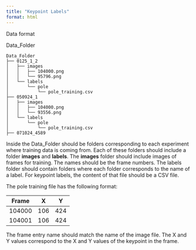 ---
title: "Keypoint Labels"
format: html
---

Data format

Data_Folder

```{}
Data_Folder
├── 0125_1_2
│   ├── images
│   │   ├── 104000.png
│   │   └── 95796.png
│   └── labels
│       └── pole
│           └── pole_training.csv
├── 050924_1
│   ├── images
│   │   ├── 104000.png
│   │   └── 93556.png
│   └── labels
│       └── pole
│           └── pole_training.csv
├── 071024_4589

```

Inside the Data_Folder should be folders corresponding to each experiment where training data is coming from. Each of these folders should include a folder **images** and **labels**. The **images** folder should include images of frames for training. The names should be the frame numbers. The labels folder should contain folders where each folder corresponds to the name of a label. For keypoint labels, the content of that file should be a CSV file.

The pole training file has the following format:

| Frame  | X   | Y   |
|--------|-----|-----|
| 104000 | 106 | 424 |
| 104001 | 106 | 424 |

The frame entry name should match the name of the image file. The X and Y values correspond to the X and Y values of the keypoint in the frame.
